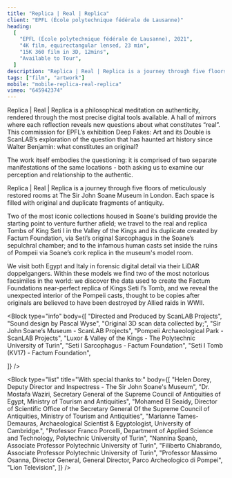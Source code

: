```yaml
---
title: "Replica | Real | Replica"
client: "EPFL (École polytechnique fédérale de Lausanne)"
heading:
  [
    "EPFL (École polytechnique fédérale de Lausanne), 2021",
    "4K film, equirectangular lensed, 23 min",
    "15K 360 film in 3D, 12mins",
    "Available to Tour",
  ]
description: "Replica | Real | Replica is a journey through five floors of meticulously restored rooms at Sir John Soane's Museum in London."
tags: ["film", "artwork"]
mobile: "mobile-replica-real-replica"
vimeo: "645942374"
---
```



Replica | Real | Replica is a philosophical meditation on authenticity, rendered through the most precise digital tools available. A hall of mirrors where each reflection reveals new questions about what constitutes “real”. This commission for EPFL’s exhibition Deep Fakes: Art and its Double is ScanLAB’s exploration of the question that has haunted art history since Walter Benjamin: what constitutes an original?

The work itself embodies the questioning: it is comprised of two separate manifestations of the same locations - both asking us to examine our perception and relationship to the authentic.

Replica | Real | Replica is a journey through five floors of meticulously restored rooms at The Sir John Soane Museum in London. Each space is filled with original and duplicate fragments of antiquity.

<ImageMagic href="SHOT-04_SOANE.jpg" />
<ImageMagic href="SHOT-05_SOANE.jpg" />

Two of the most iconic collections housed in Soane's building provide the starting point to venture further afield; we travel to the real and replica Tombs of King Seti I in the Valley of the Kings and its duplicate created by Factum Foundation, via Seti’s original Sarcophagus in the Soane’s sepulchral chamber; and to the infamous human casts set inside the ruins of Pompeii via Soane’s cork replica in the museum's model room.

<ImageMagic href="SHOT-01_LUXOR.jpg" />
<ImageMagic href="SHOT-08_LUXOR.jpg" />

We visit both Egypt and Italy in forensic digital detail via their LiDAR doppelgangers. Within these models we find two of the most notorious facsimiles in the world: we discover the data used to create the Factum Foundations near-perfect replica of Kings Seti I’s Tomb, and we reveal the unexpected interior of the Pompeii casts, thought to be copies after originals are believed to have been destroyed by Allied raids in WWII.

<ImageMagic href="SHOT-09_SOANE.jpg" />
<ImageMagic href="SHOT-06_POMPEII.jpg" />

<ImageMagic href="CM7A9671.jpg" />
<ImageMagic href="CM7A9842.jpg" />

<Block
  type="info"
  body={[
"Directed and Produced by ScanLAB Projects",
"Sound design by Pascal Wyse",
"Original 3D scan data collected by;",
"Sir John Soane’s Museum - ScanLAB Projects",
"Pompeii Archaeological Park - ScanLAB Projects",
"Luxor & Valley of the Kings - The Polytechnic University of Turin",
"Seti I Sarcophagus - Factum Foundation",
"Seti I Tomb (KV17) - Factum Foundation",

]} />

<Block
  type="list"
  title="With special thanks to:"
  body={[
    "Helen Dorey, Deputy Director and Inspectress - The Sir John Soane's Museum",
    "Dr. Mostafa Waziri, Secretary General of the Supreme Council of Antiquities of Egypt, Ministry of Tourism and Antiquities",
    "Mohamed El Seaidy, Director of Scientific Office of the Secretary General Of the Supreme Council of Antiquities, Ministry of Tourism and Antiquities",
    "Marianne Tames-Demauras, Archaeological Scientist & Egyptologist, University of Cambridge.",
    "Professor Franco Porcelli, Department of Applied Science and Technology, Polytechnic University of Turin",
    "Nannina Spanò, Associate Professor Polytechnic University of Turin",
    "Filiberto Chiabrando, Associate Professor Polytechnic University of Turin",
    "Professor Massimo Osanna, Director General, General Director, Parco Archeologico di Pompei",
    "Lion Television",
  ]}
/>
